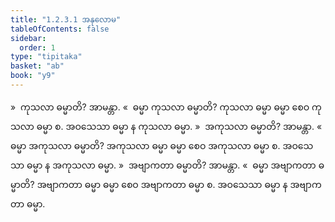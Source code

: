 ```yaml
---
title: "1.2.3.1 အနုလောမ"
tableOfContents: false
sidebar:
  order: 1
type: "tipitaka"
basket: "ab"
book: "y9"
---
```



<DynamicBreadcrumb />

<Division number="25" book="y9" e="ch" v="35" p="5">

<Paragraph number="117" book="y9">
»  ကုသလာ ဓမ္မာတိ? အာမန္တာ.
</Paragraph>

<Paragraph number="118" book="y9">
«  ဓမ္မာ ကုသလာ ဓမ္မာတိ?
</Paragraph>

<Paragraph number="119" book="y9">
ကုသလာ ဓမ္မာ ဓမ္မာ စေဝ ကုသလာ ဓမ္မာ စ. အဝသေသာ ဓမ္မာ န ကုသလာ ဓမ္မာ.
</Paragraph>

<Paragraph number="120" book="y9">
»  အကုသလာ ဓမ္မာတိ? အာမန္တာ.
</Paragraph>

<Paragraph number="121" book="y9">
«  ဓမ္မာ အကုသလာ ဓမ္မာတိ?
</Paragraph>

<Paragraph number="122" book="y9">
အကုသလာ ဓမ္မာ ဓမ္မာ စေဝ အကုသလာ ဓမ္မာ စ. အဝသေသာ ဓမ္မာ န အကုသလာ ဓမ္မာ.
</Paragraph>

<Paragraph number="123" book="y9">
»  အဗျာကတာ ဓမ္မာတိ? အာမန္တာ.
</Paragraph>

<Paragraph number="124" book="y9">
«  ဓမ္မာ အဗျာကတာ ဓမ္မာတိ?
</Paragraph>

<Paragraph number="125" book="y9">
အဗျာကတာ ဓမ္မာ ဓမ္မာ စေဝ အဗျာကတာ ဓမ္မာ စ. အဝသေသာ ဓမ္မာ န အဗျာကတာ ဓမ္မာ.
</Paragraph>
</Division>